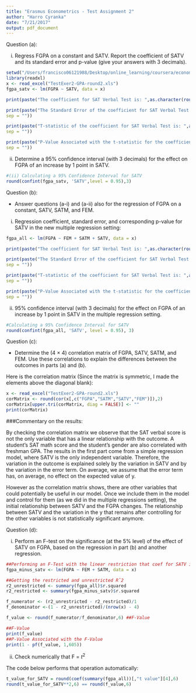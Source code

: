 ```yaml
---
title: "Erasmus Econometrics - Test Assignment 2"
author: "Harro Cyranka"
date: "7/21/2017"
output: pdf_document
---
```


Question (a):

(i) Regress FGPA on a constant and SATV. Report the coefficient of SATV and its standard error and p-value (give your answers with 3 decimals).
\bigskip
```r
setwd("/Users/francisco06121988/Desktop/online_learning/coursera/econometrics_mooc/week_2/")
library(readxl)
x <- read_excel("TestExer2-GPA-round2.xls")
fgpa_satv <- lm(FGPA ~ SATV, data = x)

print(paste("The coefficient for SAT Verbal Test is: ",as.character(round(coefficients(fgpa_satv)[[2]],3)),sep = ""))

print(paste("The Standard Error of the coefficient for SAT Verbal Test is: ",as.character(round(summary(fgpa_satv)[["coefficients"]][2,2],3)),
sep = ""))

print(paste("T-statistic of the coefficient for SAT Verbal Test is: ",as.character(round(coef(summary(fgpa_satv))[,"t value"][2],3)),
sep = ""))

print(paste("P-Value Associated with the t-statistic for the coefficient for SAT Verbal Test is: ",as.character(round(coef(summary(fgpa_satv))[,"Pr(>|t|)"][2],3)),
sep = ""))
```
\bigskip

(ii) Determine a 95% confidence interval (with 3 decimals) for the effect on FGPA of an increase by 1 point in SATV.
\bigskip

```r
#(ii) Calculating a 95% Confidence Interval for SATV
round(confint(fgpa_satv, 'SATV',level = 0.95),3)
```
\bigskip

Question (b):

-  Answer questions (a-i) and (a-ii) also for the regression of FGPA on a constant, SATV, SATM, and FEM.
\bigskip

(i) Regression coefficient, standard error, and corresponding p-value for SATV in the new multiple regression setting:
```r
fgpa_all <- lm(FGPA ~ FEM + SATM + SATV, data = x)

print(paste("The coefficient for SAT Verbal Test is: ",as.character(round(coefficients(fgpa_all)[[4]],3)),sep = ""))

print(paste("The Standard Error of the coefficient for SAT Verbal Test is: ",as.character(round(summary(fgpa_all)[["coefficients"]][4,2],3)),
sep = ""))

print(paste("T-statistic of the coefficient for SAT Verbal Test is: ",as.character(round(coef(summary(fgpa_all))[,"t value"][4],3)),
sep = ""))

print(paste("P-Value Associated with the t-statistic for the coefficient for SAT Verbal Test is: ",as.character(round(coef(summary(fgpa_all))[,"Pr(>|t|)"][4],3)),
sep = ""))
```
\bigskip

(ii)  95% confidence interval (with 3 decimals) for the effect on FGPA of an increase by 1 point in SATV in the multiple regression setting.

\bigskip
```r
#Calculating a 95% Confidence Interval for SATV
round(confint(fgpa_all, 'SATV', level = 0.95), 3)
```
\newpage
Question (c):

-  Determine the (4 × 4) correlation matrix of FGPA, SATV, SATM, and FEM. Use these correlations to explain the differences between the outcomes in parts (a) and (b).
\bigskip

Here is the correlation matrix (Since the matrix is symmetric, I made the elements above the diagonal blank):
\bigskip
```r
x <- read_excel("TestExer2-GPA-round2.xls")
corMatrix <- round(cor(x[,c("FGPA","SATM","SATV","FEM")]),2)
corMatrix[upper.tri(corMatrix, diag = FALSE)] <- ""
print(corMatrix)
```
\bigskip

###Commentary on the results: 

By checking the correlation matrix we observe that the SAT verbal score is not the only variable that has a linear relationship with the outcome. A student's SAT math score and the student's gender are also correlated with freshman GPA. The results in the first part come from a simple regression model, where SATV is the only independent variable. Therefore, the variation in the outcome is explained solely by the variation in SATV and by the variation in the error term. On average, we assume that the error term has, on average, no effect on the expected value of y.

However as the correlation matrix shows, there are other variables that could potentially be useful in our model. Once we include them in the model and control for them (as we did in the multiple regressions setting), the initial relationship between SATV and the FGPA changes. The relationship between SATV and the variation in the y that remains after controlling for the other variables is not statistically significant anymore.
\bigskip

Question (d):

(i) Perform an F-test on the significance (at the 5% level) of the effect of SATV on FGPA, based on the regression in part (b) and another regression.

```r
##Performing an F-Test with the linear restriction that coef for SATV is equal to zero
fgpa_minus_satv <- lm(FGPA ~ FEM + SATM, data = x)

##Getting the restricted and unrestricted Rˆ2
r2_unrestricted <- summary(fgpa_all)$r.squared
r2_restricted <- summary(fgpa_minus_satv)$r.squared

f_numerator <- (r2_unrestricted - r2_restricted)/1
f_denominator <-(1 - r2_unrestricted)/(nrow(x) - 4)

f_value <- round(f_numerator/f_denominator,6) ##F-Value

##F-Value
print(f_value)
##P-Value Associated with the F-Value
print(1 - pf(f_value, 1,605))
```

(ii) Check numerically that F = $t^2$

The code below performs that operation automatically:
\bigskip
```r
t_value_for_SATV = round(coef(summary(fgpa_all))[,"t value"][4],6)
round(t_value_for_SATV**2,6) == round(f_value,6)
```

